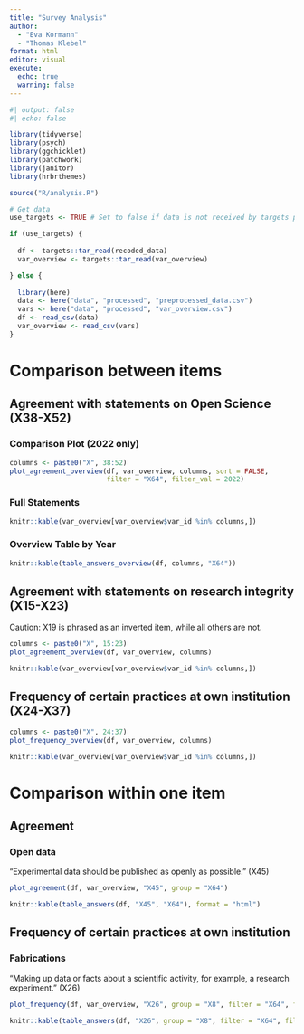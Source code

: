 ```yaml
---
title: "Survey Analysis"
author:
  - "Eva Kormann"
  - "Thomas Klebel"
format: html
editor: visual
execute: 
  echo: true
  warning: false
---
```


```r
#| output: false
#| echo: false

library(tidyverse)
library(psych)
library(ggchicklet)
library(patchwork)
library(janitor)
library(hrbrthemes)

source("R/analysis.R")

# Get data
use_targets <- TRUE # Set to false if data is not received by targets pipeline

if (use_targets) {
  
  df <- targets::tar_read(recoded_data)
  var_overview <- targets::tar_read(var_overview)

} else {
  
  library(here)
  data <- here("data", "processed", "preprocessed_data.csv")
  vars <- here("data", "processed", "var_overview.csv")
  df <- read_csv(data)
  var_overview <- read_csv(vars)
}
```

# Comparison between items

## Agreement with statements on Open Science (X38-X52)

### Comparison Plot (2022 only)

```r
columns <- paste0("X", 38:52)
plot_agreement_overview(df, var_overview, columns, sort = FALSE,
                        filter = "X64", filter_val = 2022)
```

### Full Statements

```r
knitr::kable(var_overview[var_overview$var_id %in% columns,])
```

### Overview Table by Year

```r
knitr::kable(table_answers_overview(df, columns, "X64"))
```

## Agreement with statements on research integrity (X15-X23)

Caution: X19 is phrased as an inverted item, while all others are not.

```r

columns <- paste0("X", 15:23)
plot_agreement_overview(df, var_overview, columns)

knitr::kable(var_overview[var_overview$var_id %in% columns,])
```

## Frequency of certain practices at own institution (X24-X37)

```r
columns <- paste0("X", 24:37)
plot_frequency_overview(df, var_overview, columns)

knitr::kable(var_overview[var_overview$var_id %in% columns,])
```

# Comparison within one item

## Agreement

### Open data

"Experimental data should be published as openly as possible." (X45)

```r
plot_agreement(df, var_overview, "X45", group = "X64")

knitr::kable(table_answers(df, "X45", "X64"), format = "html")
```

## Frequency of certain practices at own institution

### Fabrications

"Making up data or facts about a scientific activity, for example, a research experiment." (X26)

```r
plot_frequency(df, var_overview, "X26", group = "X8", filter = "X64", filter_val = "2023", sort = TRUE)

knitr::kable(table_answers(df, "X26", group = "X8", filter = "X64", filter_val = "2023"), format = "html")
```

## 

